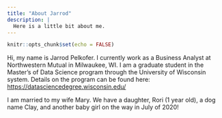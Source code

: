 ```yaml
---
title: "About Jarrod"
description: |
  Here is a little bit about me.
---
```


```r
knitr::opts_chunk$set(echo = FALSE)
```

Hi, my name is Jarrod Pelkofer. I currently work as a Business Analyst at Northwestern Mutual in Milwaukee, WI. I am a graduate student in the Master's of Data Science program through the University of Wisconsin system. Details on the program can be found here:
<https://datasciencedegree.wisconsin.edu/>

I am married to my wife Mary. We have a daughter, Rori (1 year old), a dog name Clay, and another baby girl on the way in July of 2020!